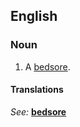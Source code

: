 ==English==

===Noun===
{{en-noun|sg=[[pressure]] [[ulcer]]}}

# {{pathology}} A [[bedsore]].

====Translations====
{{trans-top}}
''See:'' '''[[bedsore]]'''
{{trans-bottom}}